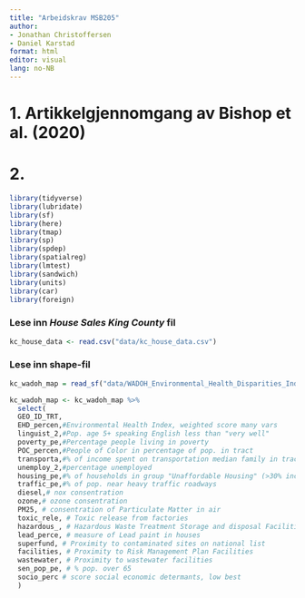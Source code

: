 ```yaml
---
title: "Arbeidskrav MSB205"
author: 
- Jonathan Christoffersen
- Daniel Karstad
format: html
editor: visual
lang: no-NB
---
```


# 1. Artikkelgjennomgang av Bishop et al. (2020)



# 2.

```r
library(tidyverse)
library(lubridate)
library(sf)
library(here)
library(tmap)
library(sp)
library(spdep)
library(spatialreg)
library(lmtest)
library(sandwich)
library(units)
library(car)
library(foreign)
```

### Lese inn *House Sales King County* fil

```r
kc_house_data <- read.csv("data/kc_house_data.csv")
```

### Lese inn shape-fil

```r
kc_wadoh_map = read_sf("data/WADOH_Environmental_Health_Disparities_Index_Calculated_for_King_County___wadohehdindex_area.shp")
```

```r
kc_wadoh_map <- kc_wadoh_map %>% 
  select(
  GEO_ID_TRT,
  EHD_percen,#Environmental Health Index, weighted score many vars
  linguist_2,#Pop. age 5+ speaking English less than "very well"
  poverty_pe,#Percentage people living in poverty
  POC_percen,#People of Color in percentage of pop. in tract
  transporta,#% of income spent on transportation median family in tract
  unemploy_2,#percentage unemployed
  housing_pe,#% of households in group "Unaffordable Housing" (>30% inc.)
  traffic_pe,#% of pop. near heavy traffic roadways
  diesel,# nox consentration
  ozone,# ozone consentration
  PM25, # consentration of Particulate Matter in air
  toxic_rele, # Toxic release from factories
  hazardous_, # Hazardous Waste Treatment Storage and disposal Facilities
  lead_perce, # measure of Lead paint in houses
  superfund, # Proximity to contaminated sites on national list
  facilities, # Proximity to Risk Management Plan Facilities
  wastewater, # Proximity to wastewater facilities
  sen_pop_pe, # % pop. over 65
  socio_perc # score social economic determants, low best
  )
```
